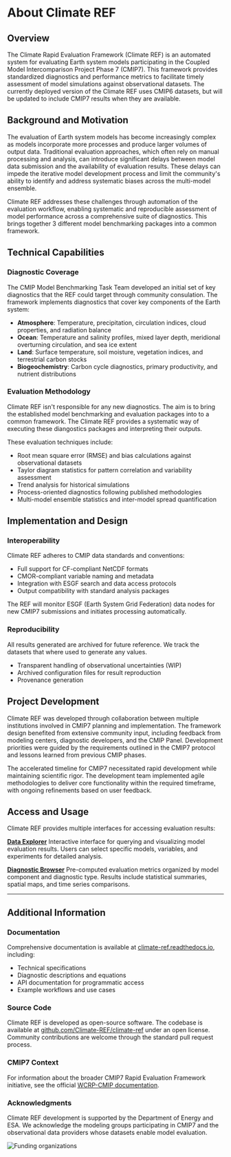 # About Climate REF

## Overview

The Climate Rapid Evaluation Framework (Climate REF) is an automated system for evaluating Earth system models participating in the Coupled Model Intercomparison Project Phase 7 (CMIP7).
This framework provides standardized diagnostics and performance metrics to facilitate timely assessment of model simulations against observational datasets.
The currently deployed version of the Climate REF uses CMIP6 datasets, but will be updated to include CMIP7 results when they are available.

## Background and Motivation

The evaluation of Earth system models has become increasingly complex as models incorporate more processes and produce larger volumes of output data.
Traditional evaluation approaches, which often rely on manual processing and analysis, can introduce significant delays between model data submission and the availability of evaluation results.
These delays can impede the iterative model development process and limit the community's ability to identify and address systematic biases across the multi-model ensemble.

Climate REF addresses these challenges through automation of the evaluation workflow, enabling systematic and reproducible assessment of model performance across a comprehensive suite of diagnostics.
This brings together 3 different model benchmarking packages into a common framework.

## Technical Capabilities

### Diagnostic Coverage

The CMIP Model Benchmarking Task Team developed an initial set of key diagnostics that the REF could target through community consulation.
The framework implements diagnostics that cover key components of the Earth system:

- **Atmosphere**: Temperature, precipitation, circulation indices, cloud properties, and radiation balance
- **Ocean**: Temperature and salinity profiles, mixed layer depth, meridional overturning circulation, and sea ice extent
- **Land**: Surface temperature, soil moisture, vegetation indices, and terrestrial carbon stocks
- **Biogeochemistry**: Carbon cycle diagnostics, primary productivity, and nutrient distributions

### Evaluation Methodology

Climate REF isn't responsible for any new diagnostics. The aim is to bring the established model benchmarking and evaluation packages into to a common framework.
The Climate REF provides a systematic way of executing these diangostics packages and interpreting their outputs.

These evaluation techniques include:

- Root mean square error (RMSE) and bias calculations against observational datasets
- Taylor diagram statistics for pattern correlation and variability assessment
- Trend analysis for historical simulations
- Process-oriented diagnostics following published methodologies
- Multi-model ensemble statistics and inter-model spread quantification

## Implementation and Design

### Interoperability

Climate REF adheres to CMIP data standards and conventions:

- Full support for CF-compliant NetCDF formats
- CMOR-compliant variable naming and metadata
- Integration with ESGF search and data access protocols
- Output compatibility with standard analysis packages

The REF will monitor ESGF (Earth System Grid Federation) data nodes for new CMIP7 submissions and initiates processing automatically.

### Reproducibility

All results generated are archived for future reference.
We track the datasets that where used to generate any values.

- Transparent handling of observational uncertainties (WIP)
- Archived configuration files for result reproduction
- Provenance generation

## Project Development

Climate REF was developed through collaboration between multiple institutions involved in CMIP7 planning and implementation.
The framework design benefited from extensive community input, including feedback from modeling centers, diagnostic developers, and the CMIP Panel.
Development priorities were guided by the requirements outlined in the CMIP7 protocol and lessons learned from previous CMIP phases.

The accelerated timeline for CMIP7 necessitated rapid development while maintaining scientific rigor.
The development team implemented agile methodologies to deliver core functionality within the required timeframe, with ongoing refinements based on user feedback.

## Access and Usage

Climate REF provides multiple interfaces for accessing evaluation results:

[**Data Explorer**](/data-explorer)
Interactive interface for querying and visualizing model evaluation results. Users can select specific models, variables, and experiments for detailed analysis.

[**Diagnostic Browser**](/diagnostics)
Pre-computed evaluation metrics organized by model component and diagnostic type. Results include statistical summaries, spatial maps, and time series comparisons.

---

## Additional Information

### Documentation

Comprehensive documentation is available at [climate-ref.readthedocs.io](https://climate-ref.readthedocs.io/en/latest/), including:

- Technical specifications
- Diagnostic descriptions and equations
- API documentation for programmatic access
- Example workflows and use cases

### Source Code

Climate REF is developed as open-source software. The codebase is available at [github.com/Climate-REF/climate-ref](https://github.com/Climate-REF/climate-ref) under an open license.
Community contributions are welcome through the standard pull request process.

### CMIP7 Context

For information about the broader CMIP7 Rapid Evaluation Framework initiative, see the official [WCRP-CMIP documentation](https://wcrp-cmip.org/cmip-phases/cmip7/rapid-evaluation-framework/).

### Acknowledgments

Climate REF development is supported by the Department of Energy and ESA. We acknowledge the modeling groups participating in CMIP7 and the observational data providers whose datasets enable model evaluation.

<img src="/logos/funders.png" alt="Funding organizations" className="block" />
